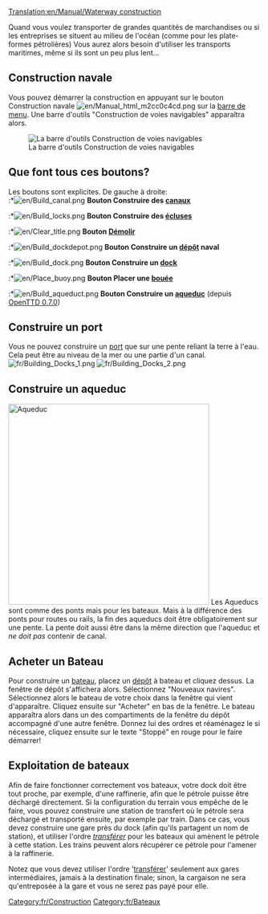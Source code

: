 [[Translation:en/Manual/Waterway construction]]
{{fr/Table des matières}}

Quand vous voulez transporter de grandes quantités de marchandises ou si les entreprises se situent au milieu de l'océan (comme pour les plate-formes pétrolières) Vous aurez alors besoin d'utiliser les transports maritimes, même si ils sont un peu plus lent...
==Construction navale==
Vous pouvez démarrer la construction en appuyant sur le bouton Construction navale [[File:en/Manual html m2cc0c4cd.png]] sur la [[en/Manual/Game interface#Barre_d.27outils_principale|barre de menu]]. Une barre d'outils "Construction de voies navigables" apparaîtra alors.

[[File:fr/Dock toolbar.png|center|none|frame|La barre d'outils Construction de voies navigables]]

==Que font tous ces boutons?==
Les boutons sont explicites. De gauche à droite:<br>
:*[[File:en/Build canal.png]] '''Bouton Construire des [[fr/Docks|canaux]]'''
:*[[File:en/Build locks.png]] '''Bouton Construire des [[fr/Docks|écluses]]'''
:*[[File:en/Clear title.png]] '''Bouton [[fr/Manual/Aménagement Paysager|Démolir]]'''
:*[[File:en/Build dockdepot.png]] '''Bouton Construire un [[fr/Manual/Dépôts|dépôt]] naval'''
:*[[File:en/Build dock.png]] '''Bouton Construire un [[fr/Docks|dock]]'''
:*[[File:en/Place buoy.png]] '''Bouton Placer une [[fr/Docks|bouée]]'''
:*[[File:en/Build aqueduct.png]] '''Bouton Construire un [[fr/Manual/Construction Maritime#Construire un aqueduc|aqueduc]]''' (depuis [[fr/Archive/OpenTTD/OpenTTD 0.7.0|OpenTTD 0.7.0]])

==Construire un port==
Vous ne pouvez construire un [[fr/Docks|port]] que sur une pente reliant la terre à l'eau. Cela peut être au niveau de la mer ou une partie d'un canal.
[[File:fr/Building Docks 1.png|left]] [[File:fr/Building Docks 2.png]]

==Construire un aqueduc==
[[File:en/Aqueduct.png|thumb|400px|Aqueduc]]
Les Aqueducs sont comme des ponts mais pour les bateaux. Mais à la différence des ponts pour routes ou rails, la fin des aqueducs doit être obligatoirement sur une pente. La pente doit aussi être dans la même direction que l'aqueduc et ''ne doit pas'' contenir de canal.<br style="clear:both;">

==Acheter un Bateau==
Pour construire un [[fr/Manual/Bateaux|bateau]], placez un [[fr/Manual/Dépôts|dépôt]] à bateau et cliquez dessus. La fenêtre de dépôt s'affichera alors. Sélectionnez "Nouveaux navires". Sélectionnez alors le bateau de votre choix dans la fenêtre qui vient d'apparaître. Cliquez ensuite sur "Acheter" en bas de la fenêtre. Le bateau apparaîtra alors dans un des compartiments de la fenêtre du dépôt accompagné d'une autre fenêtre. Donnez lui des ordres et réaménagez le si nécessaire, cliquez ensuite sur le texte "Stoppé" en rouge pour le faire démarrer!

==Exploitation de bateaux==
Afin de faire fonctionner correctement vos bateaux, votre dock doit être tout proche, par exemple, d'une raffinerie, afin que le pétrole puisse être déchargé directement. Si la configuration du terrain vous empêche de le faire, vous pouvez construire une station de transfert où le pétrole sera déchargé et transporté ensuite, par exemple par train. Dans ce cas, vous devez construire une gare près du dock (afin qu'ils partagent un nom de station), et utiliser l'ordre ''[[fr/Manual/Ordres#Transférer|transférer]]'' pour les bateaux qui amènent le pétrole à cette station. Les trains peuvent alors récupérer ce pétrole pour l'amener à la raffinerie.

Notez que vous devez utiliser l'ordre '[[fr/Manual/Ordres#Transférer|transférer]]' seulement aux gares intermédiaires, jamais à la destination finale; sinon, la cargaison ne sera qu'entreposée à la gare et vous ne serez pas payé pour elle.

[[Category:fr/Construction]]
[[Category:fr/Bateaux]]